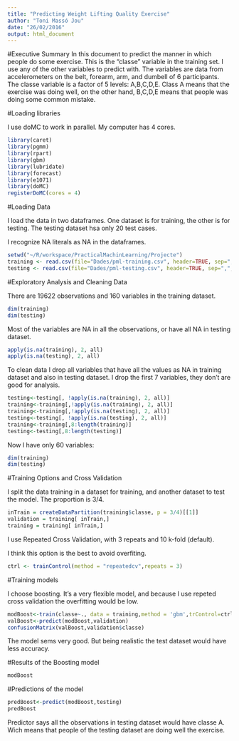 ```yaml
---
title: "Predicting Weight Lifting Quality Exercise"
author: "Toni Massó Jou"
date: "26/02/2016"
output: html_document
---
```


#Executive Summary
In this document to predict the manner in which people do some exercise. This is the "classe" variable in the training set. I use any of the other variables to predict with. The variables are data from accelerometers on the belt, forearm, arm, and dumbell of 6 participants. The classe variable is a factor of 5 levels: A,B,C,D,E.  Class A means that the exercise was doing well, on the other hand, B,C,D,E means that people was doing some common mistake.

#Loading libraries

I use doMC to work in parallel. My computer has 4 cores. 
```r
library(caret)
library(pgmm)
library(rpart)
library(gbm)
library(lubridate)
library(forecast)
library(e1071)
library(doMC)
registerDoMC(cores = 4)
```


#Loading Data

I load the data in two dataframes. One dataset is for training, the other is for testing. The testing dataset hsa only 20 test cases.

I recognize NA literals as NA in the dataframes.
```r
setwd("~/R/workspace/PracticalMachinLearning/Projecte")
training <- read.csv(file="Dades/pml-training.csv", header=TRUE, sep=",",na.strings=c('NA',''))
testing <- read.csv(file="Dades/pml-testing.csv", header=TRUE, sep=",",na.strings=c('NA',''))
```


#Exploratory Analysis and Cleaning Data

There are 19622 observations and 160 variables in the training dataset. 
 
```r
dim(training)
dim(testing)
```
Most of the variables are NA in all the observations, or have all NA in testing dataset. 
```r
apply(is.na(training), 2, all)
apply(is.na(testing), 2, all)

```


To clean data I drop all variables that have all the values as NA in training dataset and also in testing dataset.
I drop the first 7 variables, they don't are good for analysis.
```r
testing<-testing[, !apply(is.na(training), 2, all)]
training<-training[,!apply(is.na(training), 2, all)]
training<-training[,!apply(is.na(testing), 2, all)]
testing<-testing[, !apply(is.na(testing), 2, all)]
training<-training[,8:length(training)]
testing<-testing[,8:length(testing)]
```
Now I have only 60 variables:

```r
dim(training)
dim(testing)
```


#Training Options and Cross Validation

I split the data training in a dataset for training, and another dataset to test the model. The proportion is 3/4. 

```r
inTrain = createDataPartition(training$classe, p = 3/4)[[1]]
validation = training[ inTrain,]
training = training[ inTrain,]
````
I use Repeated Cross Validation, with 3 repeats and 10 k-fold (default).

I think this option is the best to avoid overfiting. 

```r
ctrl <- trainControl(method = "repeatedcv",repeats = 3)
```

#Training models

I choose boosting. It's a very flexible model, and because I use repeted cross validation the overfitting would be low.


```r
modBoost<-train(classe~., data = training,method = 'gbm',trControl=ctrl)
valBoost<-predict(modBoost,validation)
confusionMatrix(valBoost,validation$classe)
```
 
The model sems very good. But being realistic the test dataset would have less accuracy. 
 

#Results of the Boosting model

```r
modBoost
```


#Predictions of the model


```r
predBoost<-predict(modBoost,testing)
predBoost
```

Predictor says all the observations in testing dataset would have classe A. Wich means that people of the testing dataset are doing well the exercise.




